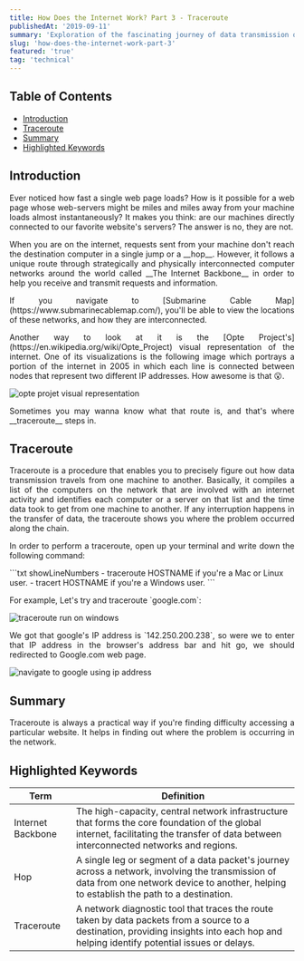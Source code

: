 ```yaml
---
title: How Does the Internet Work? Part 3 - Traceroute
publishedAt: '2019-09-11'
summary: 'Exploration of the fascinating journey of data transmission on the internet, highlighting the intricate path it takes through globally interconnected computer networks known as The Internet Backbone.'
slug: 'how-does-the-internet-work-part-3'
featured: 'true'
tag: 'technical'
---
```


<h2>Table of Contents</h2>

- <a href="#introduction">Introduction</a>
- <a href="#traceroute">Traceroute</a>
- <a href="#summary">Summary</a>
- <a href="#highlighted-keywords">Highlighted Keywords</a>

<section id="introduction">

<h2>Introduction</h2>

<p align="justify">
  Ever noticed how fast a single web page loads? How is it possible for a web page whose web-servers
  might be miles and miles away from your machine loads almost instantaneously? It makes you think:
  are our machines directly connected to our favorite website's servers? The answer is no, they are
  not.
</p>

<p align="justify">
  When you are on the internet, requests sent from your machine don't reach the destination computer
  in a single jump or a __hop__. However, it follows a unique route through strategically and
  physically interconnected computer networks around the world called __The Internet Backbone__ in
  order to help you receive and transmit requests and information.
</p>

<p align="justify">
  If you navigate to [Submarine Cable Map](https://www.submarinecablemap.com/), you'll be able to
  view the locations of these networks, and how they are interconnected.
</p>

<p align="justify">
  Another way to look at it is the [Opte Project's](https://en.wikipedia.org/wiki/Opte_Project)
  visual representation of the internet. One of its visualizations is the following image which
  portrays a portion of the internet in 2005 in which each line is connected between nodes that
  represent two different IP addresses. How awesome is that 😮.
</p>

<Image
  priority
  width={600}
  height={400}
  alt="opte projet visual representation"
  src="/posts/how-does-the-internet-work-part3-img1.webp"
/>

<p align="justify">
  Sometimes you may wanna know what that route is, and that's where __traceroute__ steps in.
</p>

</section>

<section id="traceroute">

<h2>Traceroute</h2>

<p align="justify">
  Traceroute is a procedure that enables you to precisely figure out how data transmission travels
  from one machine to another. Basically, it compiles a list of the computers on the network that
  are involved with an internet activity and identifies each computer or a server on that list and
  the time data took to get from one machine to another. If any interruption happens in the transfer
  of data, the traceroute shows you where the problem occurred along the chain.
</p>

<p align="justify">
  In order to perform a traceroute, open up your terminal and write down the following command:
</p>

<CodeBlock title="note.txt">
  ```txt showLineNumbers
  - traceroute HOSTNAME           if you're a Mac or Linux user.
  - tracert HOSTNAME              if you're a Windows user.
```
</CodeBlock>

<p align="justify">For example, Let's try and traceroute `google.com`:</p>

<Image
  priority
  width={600}
  height={400}
  alt="traceroute run on windows"
  src="/posts/how-does-the-internet-work-part3-img2.webp"
/>

<p align="justify">
  We got that google's IP address is `142.250.200.238`, so were we to enter that IP address in the
  browser's address bar and hit go, we should redirected to Google.com web page.
</p>

<Image
  priority
  width={600}
  height={400}
  unoptimized
  alt="navigate to google using ip address"
  src="/posts/how-does-the-internet-work-part3-img3.gif"
/>


</section>

<section id="summary">

<h2>Summary</h2>

<p align="justify">
  Traceroute is always a practical way if you're finding difficulty accessing a particular website.
  It helps in finding out where the problem is occurring in the network.
</p>

</section>

<section id="Highlighted Keywords">
<h2>Highlighted Keywords</h2>

<table>
  <thead>
    <tr>
      <th>Term</th>
      <th>Definition</th>
    </tr>
  </thead>
  <tbody>
    <tr>
      <td>Internet Backbone</td>
      <td>The high-capacity, central network infrastructure that forms the core foundation of the global internet, facilitating the transfer of data between interconnected networks and regions.</td>
    </tr>
    <tr>
      <td>Hop</td>
      <td>A single leg or segment of a data packet's journey across a network, involving the transmission of data from one network device to another, helping to establish the path to a destination.</td>
    </tr>
    <tr>
      <td>Traceroute</td>
      <td>A network diagnostic tool that traces the route taken by data packets from a source to a destination, providing insights into each hop and helping identify potential issues or delays.</td>
    </tr>
  </tbody>
</table>

</section>